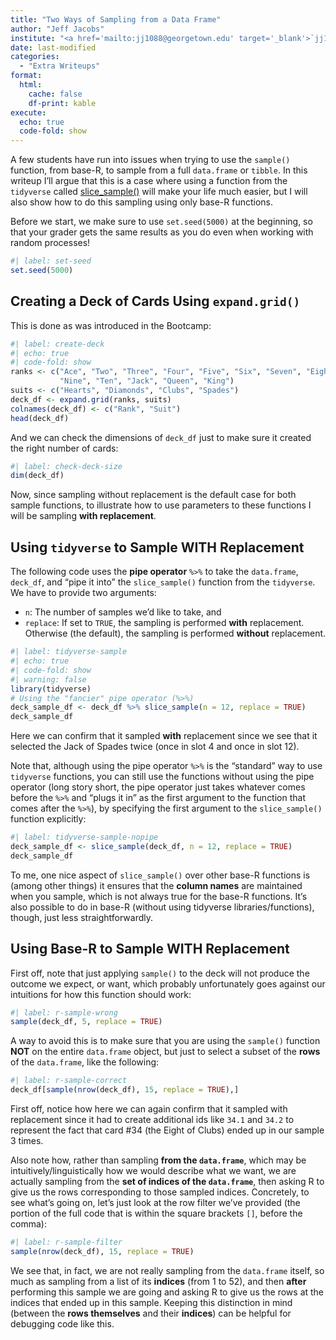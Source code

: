 ```yaml
---
title: "Two Ways of Sampling from a Data Frame"
author: "Jeff Jacobs"
institute: "<a href='mailto:jj1088@georgetown.edu' target='_blank'>`jj1088@georgetown.edu`</a>"
date: last-modified
categories:
  - "Extra Writeups"
format:
  html:
    cache: false
    df-print: kable
execute: 
  echo: true
  code-fold: show
---
```


A few students have run into issues when trying to use the `sample()` function, from base-R, to sample from a full `data.frame` or `tibble`. In this writeup I'll argue that this is a case where using a function from the `tidyverse` called [slice_sample()](https://dplyr.tidyverse.org/reference/slice.html){target="_blank"} will make your life much easier, but I will also show how to do this sampling using only base-R functions.

Before we start, we make sure to use `set.seed(5000)` at the beginning, so that your grader gets the same results as you do even when working with random processes!

```r
#| label: set-seed
set.seed(5000)
```

## Creating a Deck of Cards Using `expand.grid()`

This is done as was introduced in the Bootcamp:

```r
#| label: create-deck
#| echo: true
#| code-fold: show
ranks <- c("Ace", "Two", "Three", "Four", "Five", "Six", "Seven", "Eight",
           "Nine", "Ten", "Jack", "Queen", "King")
suits <- c("Hearts", "Diamonds", "Clubs", "Spades")
deck_df <- expand.grid(ranks, suits)
colnames(deck_df) <- c("Rank", "Suit")
head(deck_df)
```

And we can check the dimensions of `deck_df` just to make sure it created the right number of cards:

```r
#| label: check-deck-size
dim(deck_df)
```

Now, since sampling without replacement is the default case for both sample functions, to illustrate how to use parameters to these functions I will be sampling **with replacement**.

## Using `tidyverse` to Sample WITH Replacement

The following code uses the **pipe operator** `%>%` to take the `data.frame`, `deck_df`, and "pipe it into" the `slice_sample()` function from the `tidyverse`. We have to provide two arguments:

* `n`: The number of samples we'd like to take, and
* `replace`: If set to `TRUE`, the sampling is performed **with** replacement. Otherwise (the default), the sampling is performed **without** replacement.

```r
#| label: tidyverse-sample
#| echo: true
#| code-fold: show
#| warning: false
library(tidyverse)
# Using the "fancier" pipe operator (%>%)
deck_sample_df <- deck_df %>% slice_sample(n = 12, replace = TRUE)
deck_sample_df
```

Here we can confirm that it sampled **with** replacement since we see that it selected the Jack of Spades twice (once in slot 4 and once in slot 12).

Note that, although using the pipe operator `%>%` is the "standard" way to use `tidyverse` functions, you can still use the functions without using the pipe operator (long story short, the pipe operator just takes whatever comes before the `%>%` and "plugs it in" as the first argument to the function that comes after the `%>%`), by specifying the first argument to the `slice_sample()` function explicitly:

```r
#| label: tidyverse-sample-nopipe
deck_sample_df <- slice_sample(deck_df, n = 12, replace = TRUE)
deck_sample_df
```

To me, one nice aspect of `slice_sample()` over other base-R functions is (among other things) it ensures that the **column names** are maintained when you sample, which is not always true for the base-R functions. It's also possible to do in base-R (without using tidyverse libraries/functions), though, just less straightforwardly.

## Using Base-R to Sample WITH Replacement

First off, note that just applying `sample()` to the deck will not produce the outcome we expect, or want, which probably unfortunately goes against our intuitions for how this function should work:

```r
#| label: r-sample-wrong
sample(deck_df, 5, replace = TRUE)
```

A way to avoid this is to make sure that you are using the `sample()` function **NOT** on the entire `data.frame` object, but just to select a subset of the **rows** of the `data.frame`, like the following:

```r
#| label: r-sample-correct
deck_df[sample(nrow(deck_df), 15, replace = TRUE),]
```

First off, notice how here we can again confirm that it sampled with replacement since it had to create additional ids like `34.1` and `34.2` to represent the fact that card #34 (the Eight of Clubs) ended up in our sample 3 times.

Also note how, rather than sampling **from the `data.frame`**, which may be intuitively/linguistically how we would describe what we want, we are actually sampling from the **set of indices of the `data.frame`**, then asking R to give us the rows corresponding to those sampled indices. Concretely, to see what's going on, let's just look at the row filter we've provided (the portion of the full code that is within the square brackets `[]`, before the comma):

```r
#| label: r-sample-filter
sample(nrow(deck_df), 15, replace = TRUE)
```

We see that, in fact, we are not really sampling from the `data.frame` itself, so much as sampling from a list of its **indices** (from 1 to 52), and then **after** performing this sample we are going and asking R to give us the rows at the indices that ended up in this sample. Keeping this distinction in mind (between the **rows themselves** and their **indices**) can be helpful for debugging code like this.
